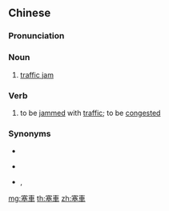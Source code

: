 {{also|塞车}}
==Chinese==
{{zh-forms|s=塞车}}

===Pronunciation===
{{zh-pron
|m=sāichē
|c=sak1 ce1
|h=pfs=set-chhâ
|cat=n,v
}}

===Noun===
{{zh-noun}}

# [[traffic jam]]

===Verb===
{{zh-verb}}

# to be [[jammed]] with [[traffic]]; to be [[congested]]

===Synonyms===
* {{zh-l|堵車}}
* {{qualifier|Min Nan}} {{zh-l|窒車|tr=that-chhia}}
* {{sense|traffic jam}} {{zh-l|交通阻塞}}, {{zh-l|交通擠塞}}

[[mg:塞車]]
[[th:塞車]]
[[zh:塞車]]